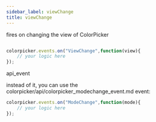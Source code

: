 ```yaml
---
sidebar_label: viewChange
title: viewChange
---
```



          


<Short>

fires on changing the view of ColorPicker




</Short>


~~~js

colorpicker.events.on("ViewChange",function(view){
	// your logic here
});


~~~
 api_event

<Descr>




</Descr>


 instead of it, you can use the colorpicker/api/colorpicker_modechange_event.md event:

~~~js
colorpicker.events.on("ModeChange",function(mode){
	// your logic here
});
~~~

